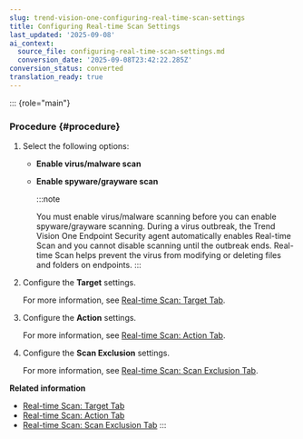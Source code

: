 ```yaml
---
slug: trend-vision-one-configuring-real-time-scan-settings
title: Configuring Real-time Scan Settings
last_updated: '2025-09-08'
ai_context:
  source_file: configuring-real-time-scan-settings.md
  conversion_date: '2025-09-08T23:42:22.285Z'
conversion_status: converted
translation_ready: true
---
```


::: {role="main"}
### Procedure {#procedure}

1.  Select the following options:

    - **Enable virus/malware scan**

    - **Enable spyware/grayware scan**

      :::note

      You must enable virus/malware scanning before you can enable spyware/grayware scanning. During a virus outbreak, the Trend Vision One Endpoint Security agent automatically enables Real-time Scan and you cannot disable scanning until the outbreak ends. Real-time Scan helps prevent the virus from modifying or deleting files and folders on endpoints.
      :::

2.  Configure the **Target** settings.

    For more information, see [Real-time Scan: Target Tab](realtime-scan-target-tab-apex.mdx).

3.  Configure the **Action** settings.

    For more information, see [Real-time Scan: Action Tab](realtime-scan-action-apex.mdx).

4.  Configure the **Scan Exclusion** settings.

    For more information, see [Real-time Scan: Scan Exclusion Tab](real-time-scan-scan-exclusion-tab.mdx).

**Related information**

- [Real-time Scan: Target Tab](realtime-scan-target-tab-apex.mdx)
- [Real-time Scan: Action Tab](realtime-scan-action-apex.mdx)
- [Real-time Scan: Scan Exclusion Tab](real-time-scan-scan-exclusion-tab.mdx)
:::
